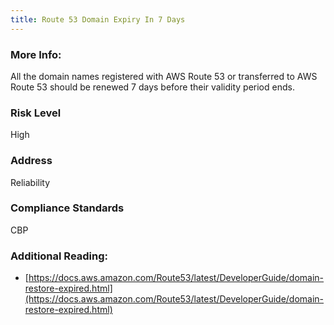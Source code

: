 ```yaml
---
title: Route 53 Domain Expiry In 7 Days
---
```


### More Info:

All the domain names registered with AWS Route 53 or transferred to AWS Route 53 should be renewed 7 days before their validity period ends.

### Risk Level

High

### Address

Reliability

### Compliance Standards

CBP

### Additional Reading:

- [https://docs.aws.amazon.com/Route53/latest/DeveloperGuide/domain-restore-expired.html](https://docs.aws.amazon.com/Route53/latest/DeveloperGuide/domain-restore-expired.html)
